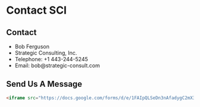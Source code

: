 # Contact SCI

## Contact
- Bob Ferguson
- Strategic Consulting, Inc.
- Telephone: +1 443-244-5245
- Email: bob@strategic-consult.com

## Send Us A Message

```html
<iframe src="https://docs.google.com/forms/d/e/1FAIpQLSeDn3nAfadygC2mX3xEDGM0asnZvsB-GKau2vaWpK0UH0MIww/viewform?embedded=true" width="640" height="1091" frameborder="0" marginheight="0" marginwidth="0">Loading…</iframe>
```